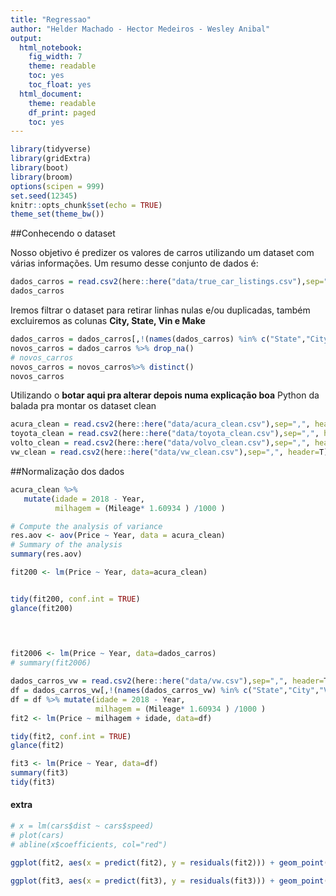 ```yaml
---
title: "Regressao"
author: "Helder Machado - Hector Medeiros - Wesley Anibal"
output:
  html_notebook:
    fig_width: 7
    theme: readable
    toc: yes
    toc_float: yes
  html_document:
    theme: readable
    df_print: paged
    toc: yes
---
```

```r
library(tidyverse)
library(gridExtra)
library(boot)
library(broom)
options(scipen = 999)
set.seed(12345)
knitr::opts_chunk$set(echo = TRUE)
theme_set(theme_bw())
```

##Conhecendo o dataset

Nosso objetivo é predizer os valores de carros utilizando um dataset com várias informações. Um resumo desse conjunto de dados é:
```r
dados_carros = read.csv2(here::here("data/true_car_listings.csv"),sep=",", header=T)
dados_carros
```
Iremos filtrar o dataset para retirar linhas nulas e/ou duplicadas, também excluiremos as colunas **City, State, Vin e Make**

```r
dados_carros = dados_carros[,!(names(dados_carros) %in% c("State","City","Vin","Make"))]
novos_carros = dados_carros %>% drop_na()
# novos_carros
novos_carros = novos_carros%>% distinct()
novos_carros
```

Utilizando o **botar aqui pra alterar depois numa explicação boa** Python da balada pra montar os dataset clean
```r
acura_clean = read.csv2(here::here("data/acura_clean.csv"),sep=",", header=T)
toyota_clean = read.csv2(here::here("data/toyota_clean.csv"),sep=",", header=T)
volto_clean = read.csv2(here::here("data/volvo_clean.csv"),sep=",", header=T)
vw_clean = read.csv2(here::here("data/vw_clean.csv"),sep=",", header=T)

```

##Normalização dos dados

```r
acura_clean %>%
   mutate(idade = 2018 - Year, 
          milhagem = (Mileage* 1.60934 ) /1000 )

# Compute the analysis of variance
res.aov <- aov(Price ~ Year, data = acura_clean)
# Summary of the analysis
summary(res.aov)

fit200 <- lm(Price ~ Year, data=acura_clean)


tidy(fit200, conf.int = TRUE)
glance(fit200)

  
  
```



```r
fit2006 <- lm(Price ~ Year, data=dados_carros)
# summary(fit2006)
```

```r
dados_carros_vw = read.csv2(here::here("data/vw.csv"),sep=",", header=T)
df = dados_carros_vw[,!(names(dados_carros_vw) %in% c("State","City","Vin","Make"))]
df = df %>% mutate(idade = 2018 - Year, 
                   milhagem = (Mileage* 1.60934 ) /1000 )
fit2 <- lm(Price ~ milhagem + idade, data=df)

tidy(fit2, conf.int = TRUE)
glance(fit2)
```


```r
fit3 <- lm(Price ~ Year, data=df)
summary(fit3)
tidy(fit3)
```
#### extra

```r
# x = lm(cars$dist ~ cars$speed)
# plot(cars)
# abline(x$coefficients, col="red")

```

```r
ggplot(fit2, aes(x = predict(fit2), y = residuals(fit2))) + geom_point() + geom_smooth(method = "lm")
```

```r
ggplot(fit3, aes(x = predict(fit3), y = residuals(fit3))) + geom_point() + geom_smooth(method = "lm")
```


